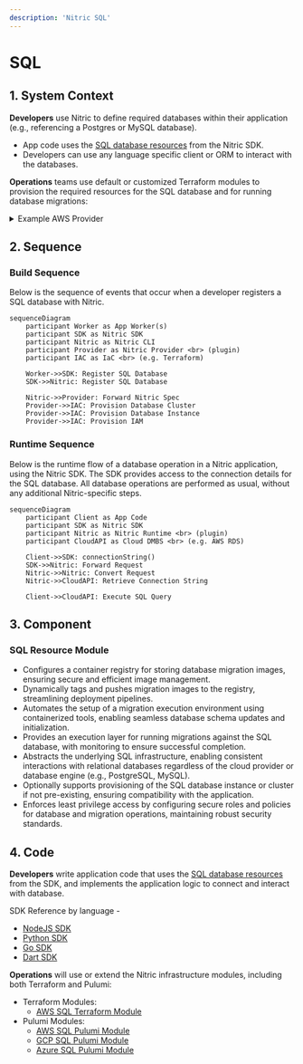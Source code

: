 ```yaml
---
description: 'Nitric SQL'
---
```


# SQL

## 1. System Context

**Developers** use Nitric to define required databases within their application (e.g., referencing a Postgres or MySQL database).

- App code uses the [SQL database resources](/sql) from the Nitric SDK.
- Developers can use any language specific client or ORM to interact with the databases.

**Operations** teams use default or customized Terraform modules to provision the required resources for the SQL database and for running database migrations:

<details>
  <summary>Example AWS Provider</summary>

- **AWS RDS** (or another SQL provider) hosts the actual database.
- **AWS ECR** (Elastic Container Registry) stores the database migration image.
- **AWS CodeBuild** runs the migration image against the database on startup.
- **AWS IAM** manages roles and policies granting CodeBuild access to pull images from ECR, access VPC resources, and more.

```mermaid
flowchart TD
    Developer["Developer"]
    Operations["Operations"]
    NitricApp["nitric up"]
    RDS["AWS RDS (SQL Database)"]
    ECR["AWS ECR"]
    CodeBuild["AWS CodeBuild (Executes Migrations)"]
    IAM["AWS IAM"]
    Lambda["AWS Lambda Functions"]

    Developer -->|Write Code| NitricApp
    Operations -->|Terraform| NitricApp
    NitricApp -->|Provision & Configure| RDS
    NitricApp -->|Push/Tag Image| ECR
    NitricApp -->|Run Migrations| CodeBuild
    NitricApp -->|Manage Permissions| IAM
    Lambda -->|Access Database| RDS
    IAM -->Lambda

    CodeBuild -->|Executes SQL Migrations| RDS
    IAM --> RDS
    IAM --> ECR
    IAM --> CodeBuild

classDef default line-height:1;
classDef edgeLabel line-height:2;
```

</details>

## 2. Sequence

### Build Sequence

Below is the sequence of events that occur when a developer registers a SQL database with Nitric.

```mermaid
sequenceDiagram
    participant Worker as App Worker(s)
    participant SDK as Nitric SDK
    participant Nitric as Nitric CLI
    participant Provider as Nitric Provider <br> (plugin)
    participant IAC as IaC <br> (e.g. Terraform)

    Worker->>SDK: Register SQL Database
    SDK->>Nitric: Register SQL Database

    Nitric->>Provider: Forward Nitric Spec
    Provider->>IAC: Provision Database Cluster
    Provider->>IAC: Provision Database Instance
    Provider->>IAC: Provision IAM
```

### Runtime Sequence

Below is the runtime flow of a database operation in a Nitric application, using the Nitric SDK. The SDK provides access to the connection details for the SQL database. All database operations are performed as usual, without any additional Nitric-specific steps.

```mermaid
sequenceDiagram
    participant Client as App Code
    participant SDK as Nitric SDK
    participant Nitric as Nitric Runtime <br> (plugin)
    participant CloudAPI as Cloud DMBS <br> (e.g. AWS RDS)

    Client->>SDK: connectionString()
    SDK->>Nitric: Forward Request
    Nitric->>Nitric: Convert Request
    Nitric->>CloudAPI: Retrieve Connection String

    Client->>CloudAPI: Execute SQL Query
```

## 3. Component

### SQL Resource Module

- Configures a container registry for storing database migration images, ensuring secure and efficient image management.
- Dynamically tags and pushes migration images to the registry, streamlining deployment pipelines.
- Automates the setup of a migration execution environment using containerized tools, enabling seamless database schema updates and initialization.
- Provides an execution layer for running migrations against the SQL database, with monitoring to ensure successful completion.
- Abstracts the underlying SQL infrastructure, enabling consistent interactions with relational databases regardless of the cloud provider or database engine (e.g., PostgreSQL, MySQL).
- Optionally supports provisioning of the SQL database instance or cluster if not pre-existing, ensuring compatibility with the application.
- Enforces least privilege access by configuring secure roles and policies for database and migration operations, maintaining robust security standards.

## 4. Code

**Developers** write application code that uses the [SQL database resources](/sql) from the SDK, and implements the application logic to connect and interact with database.

SDK Reference by language -

- [NodeJS SDK](/reference/nodejs/sql/sql)
- [Python SDK](/reference/python/sql/sql)
- [Go SDK](/reference/go/sql/sql)
- [Dart SDK](/reference/dart/sql/sql)

**Operations** will use or extend the Nitric infrastructure modules, including both Terraform and Pulumi:

- Terraform Modules:
  - [AWS SQL Terraform Module](https://github.com/nitrictech/nitric/blob/main/cloud/aws/deploytf/.nitric/modules/sql/main.tf)
- Pulumi Modules:
  - [AWS SQL Pulumi Module](https://github.com/nitrictech/nitric/blob/main/cloud/aws/deploy/sql.go)
  - [GCP SQL Pulumi Module](https://github.com/nitrictech/nitric/blob/main/cloud/gcp/deploy/sql.go)
  - [Azure SQL Pulumi Module](https://github.com/nitrictech/nitric/blob/main/cloud/azure/deploy/sql.go)
